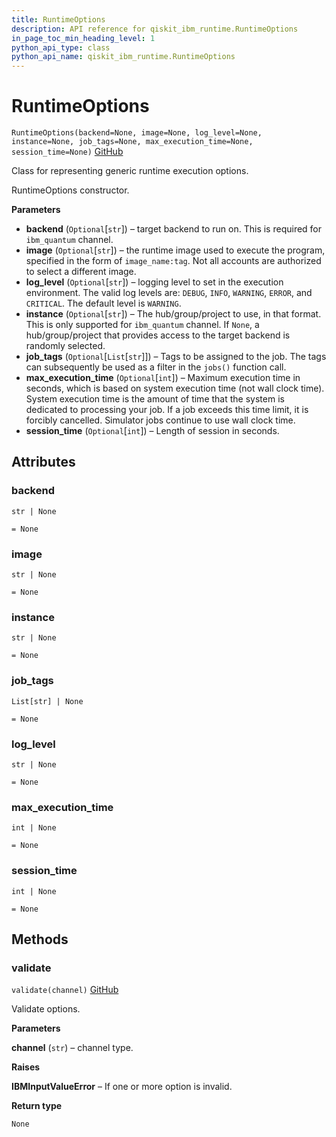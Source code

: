 ```yaml
---
title: RuntimeOptions
description: API reference for qiskit_ibm_runtime.RuntimeOptions
in_page_toc_min_heading_level: 1
python_api_type: class
python_api_name: qiskit_ibm_runtime.RuntimeOptions
---
```


# RuntimeOptions

<span id="qiskit_ibm_runtime.RuntimeOptions" />

`RuntimeOptions(backend=None, image=None, log_level=None, instance=None, job_tags=None, max_execution_time=None, session_time=None)` [GitHub](https://github.com/Qiskit/qiskit-ibm-runtime/tree/stable/0.20/qiskit_ibm_runtime/runtime_options.py#L24-L106 "view source code")

Class for representing generic runtime execution options.

RuntimeOptions constructor.

**Parameters**

*   **backend** (`Optional`\[`str`]) – target backend to run on. This is required for `ibm_quantum` channel.
*   **image** (`Optional`\[`str`]) – the runtime image used to execute the program, specified in the form of `image_name:tag`. Not all accounts are authorized to select a different image.
*   **log\_level** (`Optional`\[`str`]) – logging level to set in the execution environment. The valid log levels are: `DEBUG`, `INFO`, `WARNING`, `ERROR`, and `CRITICAL`. The default level is `WARNING`.
*   **instance** (`Optional`\[`str`]) – The hub/group/project to use, in that format. This is only supported for `ibm_quantum` channel. If `None`, a hub/group/project that provides access to the target backend is randomly selected.
*   **job\_tags** (`Optional`\[`List`\[`str`]]) – Tags to be assigned to the job. The tags can subsequently be used as a filter in the `jobs()` function call.
*   **max\_execution\_time** (`Optional`\[`int`]) – Maximum execution time in seconds, which is based on system execution time (not wall clock time). System execution time is the amount of time that the system is dedicated to processing your job. If a job exceeds this time limit, it is forcibly cancelled. Simulator jobs continue to use wall clock time.
*   **session\_time** (`Optional`\[`int`]) – Length of session in seconds.

## Attributes

<span id="qiskit_ibm_runtime.RuntimeOptions.backend" />

### backend

`str | None`

`= None`

<span id="qiskit_ibm_runtime.RuntimeOptions.image" />

### image

`str | None`

`= None`

<span id="qiskit_ibm_runtime.RuntimeOptions.instance" />

### instance

`str | None`

`= None`

<span id="qiskit_ibm_runtime.RuntimeOptions.job_tags" />

### job\_tags

`List[str] | None`

`= None`

<span id="qiskit_ibm_runtime.RuntimeOptions.log_level" />

### log\_level

`str | None`

`= None`

<span id="qiskit_ibm_runtime.RuntimeOptions.max_execution_time" />

### max\_execution\_time

`int | None`

`= None`

<span id="qiskit_ibm_runtime.RuntimeOptions.session_time" />

### session\_time

`int | None`

`= None`

## Methods

### validate

<span id="qiskit_ibm_runtime.RuntimeOptions.validate" />

`validate(channel)` [GitHub](https://github.com/Qiskit/qiskit-ibm-runtime/tree/stable/0.20/qiskit_ibm_runtime/runtime_options.py#L76-L106 "view source code")

Validate options.

**Parameters**

**channel** (`str`) – channel type.

**Raises**

**IBMInputValueError** – If one or more option is invalid.

**Return type**

`None`

